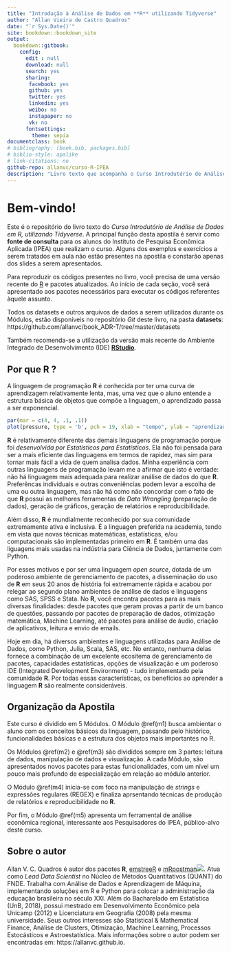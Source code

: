 ```yaml
--- 
title: "Introdução à Análise de Dados em **R** utilizando Tidyverse"
author: "Allan Vieira de Castro Quadros"
date: "`r Sys.Date()`"
site: bookdown::bookdown_site
output: 
  bookdown::gitbook:
    config:
      edit : null
      download: null
      search: yes
      sharing:
       facebook: yes
       github: yes
       twitter: yes
       linkedin: yes
       weibo: no
       instapaper: no
       vk: no
      fontsettings:
        theme: sepia
documentclass: book
# bibliography: [book.bib, packages.bib]
# biblio-style: apalike
# link-citations: no
github-repo: allanvc/curso-R-IPEA
description: "Livro texto que acompanha o Curso Introdutório de Análise de Dados em R utilizando Tidyverse, ministrado no IPEA entre março e abril de 2020."
---
```


# Bem-vindo! {-}

Este é o repositório do livro texto do *Curso Introdutório de Análise de Dados em R, utilizando Tidyverse*. A principal função desta apostila é servir como **fonte de consulta** para os alunos do Instituto de Pesquisa Econômica Aplicada (IPEA) que realizam o curso. Alguns dos exemplos e exercícios a serem tratados em aula não estão presentes na apostila e constarão apenas dos slides a serem apresentados.

Para reproduzir os códigos presentes no livro, você precisa de uma versão recente do [R](https://cran.r-project.org/) e pacotes atualizados. Ao início de cada seção, você será apresentado aos pacotes necessários para executar os códigos referentes àquele assunto. 

Todos os datasets e outros arquivos de dados a serem utilizados durante os Módulos, estão disponíveis no repositório _Git_ deste livro, na pasta __datasets__:  https://github.com/allanvc/book_ADR-T/tree/master/datasets

Também recomenda-se a utilização da versão mais recente do Ambiente Integrado de Desenvolvimento (IDE) [__RStudio__](https://www.rstudio.com/download).

## Por que R ? {-}

A linguagem de programação **R** é conhecida por ter uma curva de aprendizagem relativamente lenta, mas, uma vez que o aluno entende a estrutura básica de objetos que compõe a linguagem, o aprendizado passa a ser exponencial.

```r
par(mar = c(4, 4, .1, .1))
plot(pressure, type = 'b', pch = 19, xlab = "tempo", ylab = "aprendizado", axes = FALSE)
```

**R** é relativamente diferente das demais linguagens de programação porque foi _desenvolvida por Estatísticos para Estatísticos_. Ela não foi pensada para ser a mais eficiente das linguagens em termos de rapidez, mas sim para tornar mais fácil a vida de quem analisa dados. Minha experiência com outras linguagens de programação levam me a afirmar que isto é verdade: não há linguagem mais adequada para realizar análise de dados do que **R**. Preferêncas individuais e outras conveniências podem levar a escolha de uma ou outra linguagem, mas não há como não concordar com o fato de que **R** possui as melhores ferramentas de *Data Wrangling* (preparação de dados), geração de gráficos, geração de relatórios e reproducibilidade.

Além disso, **R** é mundialmente reconhecido por sua comunidade extremamente ativa e inclusiva. É a linguagen preferida na academia, tendo em vista que novas técnicas matemáticas, estatísticas, e/ou computacionais são implementadas primeiro em **R**. É também uma das liguagens mais usadas na indústria para Ciência de Dados, juntamente com Python. 

Por esses motivos e por ser uma linguagem _open source_, dotada de um poderoso ambiente de gerenciamento de pacotes, a disseminação do uso de **R** em seus 20 anos de história foi extremamente rápida e acabou por relegar ao segundo plano ambientes de análise de dados e linguagens como SAS, SPSS e Stata. No **R**, você encontra pacotes para as mais diversas finalidades: desde pacotes que geram provas a partir de um banco de questões, passando por pacotes de preparação de dados, otimização matemática, Machine Learning, até pacotes para análise de áudio, criação de aplicativos, leitura e envio de emails.

Hoje em dia, há diversos ambientes e linguagens utilizadas para Análise de Dados, como Python, Julia, Scala, SAS, etc. No entanto, nenhuma delas fornece a combinação de um excelente ecositema de gerenciamento de pacotes, capacidades estatísticas, opções de visualização e um poderoso IDE (Integrated Development Environment) - tudo implementado pela comunidade **R**. Por todas essas características, os benefícios ao aprender a linguagem **R** são realmente consideráveis.

## Organização da Apostila {-}

Este curso é dividido em 5 Módulos. O Módulo \@ref(m1) busca ambientar o aluno com os conceitos básicos da linguagem, passando pelo histórico, funcionalidades básicas e a estrutura dos objetos mais importantes no R.

Os Módulos \@ref(m2) e \@ref(m3) são divididos sempre em 3 partes: leitura de dados, manipulação de dados e visualização. A cada Módulo, são apresentados novos pacotes para estas funcionalidades, com um nível um pouco mais profundo de especialização em relação ao módulo anterior. 

O Módulo \@ref(m4) inicia-se com foco na manipulação de _strings_ e expressões regulares (REGEX) e finaliza aprsentando técnicas de produção de relatórios e reproducibilidade no **R**.

Por fim, o Módulo \@ref(m5) apresenta um ferramental de análise econômica regional, interessante aos Pesquisadores do IPEA, público-alvo deste curso.


\newpage
\vspace*{5cm}
\thispagestyle{empty}
\begin{center} \Large \emph{For Katy  } \end{center}
\vspace*{2cm}
\begin{center} \Large \emph{Dla Jagody} \end{center}
\vspace*{2cm}
\begin{center} \Large \emph{F{\"u}r meine Katharina und alle unsere Kinder  } \end{center}


## Sobre o autor {-}

<!-- Around a single page (does not need to fill it) on the book ready by the end of September (aiming for 1st October submission of final manuscript to CRC Press). -->

Allan V. C. Quadros é autor dos pacotes **R**, [emstreeR](https://www.github.com/allanvc/emstreeR) e [mRpostman![](./fig/mRpostman.png)](https://allanvc.github.io/mRpostman). Atua como _Lead Data Scientist_ no Núcleo de Métodos Quantitativos (QUANT) do FNDE. Trabalha com Análise de Dados e Aprendizagem de Máquina, implementando soluções em R e Python para colocar a administração da educação brasileira no século XXI. Além do Bacharelado em Estatística (UnB, 2018), possui mestrado em Desenvolvimento Econômico pela Unicamp (2012) e Licenciatura em Geografia (2008) pela mesma universidade. Seus outros interesses são Statistical & Mathematical Finance, Análise de Clusters, Otimização, Machine Learning, Processos Estocásticos e Astroestatística. Mais informações sobre o autor podem ser encontradas em: https://allanvc.github.io.

